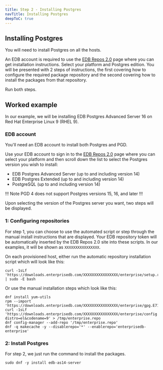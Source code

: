 ```yaml
---
title: Step 2 - Installing Postgres
navTitle: Installing Postgres
deepToC: true
---
```


## Installing Postgres

You will need to install Postgres on all the hosts.

An EDB account is required to use the [EDB Repos 2.0](https://www.enterprisedb.com/repos) page where you can get installation instructions.
Select your platform and Postgres edition. 
You will be presented with 2 steps of instructions, the first covering how to configure the required package repository and the second covering how to install the packages from that repository.

Run both steps.

## Worked example

In our example, we will be installing EDB Postgres Advanced Server 16 on Red Hat Enterprise Linux 9 (RHEL 9).

### EDB account

You'll need an EDB account to install both Postgres and PGD.

Use your EDB account to sign in to the [EDB Repos 2.0](https://www.enterprisedb.com/repos) page where you can select your platform and then scroll down the list to select the Postgres version you wish to install:

* EDB Postgres Advanced Server (up to and including version 14)
* EDB Postgres Extended (up to and including version 14)
* PostgreSQL (up to and including version 14)

!!! Note
PGD 4 does not support Postgres versions 15, 16, and later
!!!

Upon selecting the version of the Postgres server you want, two steps will be displayed.


### 1: Configuring repositories

For step 1, you can choose to use the automated script or step through the manual install instructions that are displayed. Your EDB repository token will be automatically inserted by the EDB Repos 2.0 site into these scripts. 
In our examples, it will be shown as `XXXXXXXXXXXXXXXX`.

On each provisioned host, either run the automatic repository installation script which will look like this: 

```shell
curl -1sLf 'https://downloads.enterprisedb.com/XXXXXXXXXXXXXXXX/enterprise/setup.rpm.sh' | sudo -E bash
```

Or use the manual installation steps which look like this:

```shell
dnf install yum-utils 
rpm --import 'https://downloads.enterprisedb.com/XXXXXXXXXXXXXXXX/enterprise/gpg.E71EB0829F1EF813.key'
curl -1sLf 'https://downloads.enterprisedb.com/XXXXXXXXXXXXXXXX/enterprise/config.rpm.txt?distro=el&codename=9' > /tmp/enterprise.repo
dnf config-manager --add-repo '/tmp/enterprise.repo'
dnf -q makecache -y --disablerepo='*' --enablerepo='enterprisedb-enterprise'
```

### 2: Install Postgres

For step 2, we just run the command to install the packages.

```
sudo dnf -y install edb-as14-server
```

